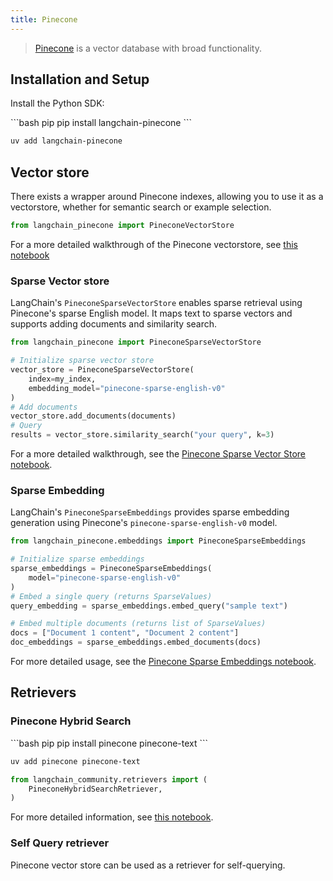 ```yaml
---
title: Pinecone
---
```


>[Pinecone](https://docs.pinecone.io/docs/overview) is a vector database with broad functionality.


## Installation and Setup

Install the Python SDK:

<CodeGroup>
```bash pip
pip install langchain-pinecone
```

```bash uv
uv add langchain-pinecone
```
</CodeGroup>


## Vector store

There exists a wrapper around Pinecone indexes, allowing you to use it as a vectorstore,
whether for semantic search or example selection.

```python
from langchain_pinecone import PineconeVectorStore
```

For a more detailed walkthrough of the Pinecone vectorstore, see [this notebook](/oss/python/integrations/vectorstores/pinecone)

### Sparse Vector store

LangChain's `PineconeSparseVectorStore` enables sparse retrieval using Pinecone's sparse English model. It maps text to sparse vectors and supports adding documents and similarity search.

```python
from langchain_pinecone import PineconeSparseVectorStore

# Initialize sparse vector store
vector_store = PineconeSparseVectorStore(
    index=my_index,
    embedding_model="pinecone-sparse-english-v0"
)
# Add documents
vector_store.add_documents(documents)
# Query
results = vector_store.similarity_search("your query", k=3)
```

For a more detailed walkthrough, see the [Pinecone Sparse Vector Store notebook](/oss/python/integrations/vectorstores/pinecone_sparse).

### Sparse Embedding

LangChain's `PineconeSparseEmbeddings` provides sparse embedding generation using Pinecone's `pinecone-sparse-english-v0` model.

```python
from langchain_pinecone.embeddings import PineconeSparseEmbeddings

# Initialize sparse embeddings
sparse_embeddings = PineconeSparseEmbeddings(
    model="pinecone-sparse-english-v0"
)
# Embed a single query (returns SparseValues)
query_embedding = sparse_embeddings.embed_query("sample text")

# Embed multiple documents (returns list of SparseValues)
docs = ["Document 1 content", "Document 2 content"]
doc_embeddings = sparse_embeddings.embed_documents(docs)
```

For more detailed usage, see the [Pinecone Sparse Embeddings notebook](/oss/python/integrations/vectorstores/pinecone_sparse).


## Retrievers

### Pinecone Hybrid Search

<CodeGroup>
```bash pip
pip install pinecone pinecone-text
```

```bash uv
uv add pinecone pinecone-text
```
</CodeGroup>

```python
from langchain_community.retrievers import (
    PineconeHybridSearchRetriever,
)
```

For more detailed information, see [this notebook](/oss/python/integrations/retrievers/pinecone_hybrid_search).


### Self Query retriever

Pinecone vector store can be used as a retriever for self-querying.
